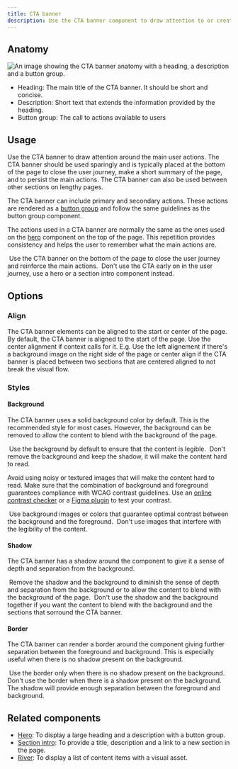 ```yaml
---
title: CTA banner
description: Use the CTA banner component to draw attention to or create urgency around a user action.
---
```



## Anatomy

![An image showing the CTA banner anatomy with a heading, a description and a button group.](https://github.com/primer/brand/assets/6951037/a33f3b89-1a4d-4bd3-8533-99b0cd2275e8)

- Heading: The main title of the CTA banner. It should be short and concise.
- Description: Short text that extends the information provided by the heading.
- Button group: The call to actions available to users

## Usage

Use the CTA banner to draw attention around the main user actions. The CTA banner should be used sparingly and is typically placed at the bottom of the page to close the user journey,
make a short summary of the page, and to persist the main actions. The CTA banner can also be used between other sections on lengthy pages.

The CTA banner can include primary and secondary actions. These actions are rendered as a [button group](/components/ButtonGroup) and follow the same guidelines as the button group component.

The actions used in a CTA banner are normally the same as the ones used on the [hero](/components/Hero) component on the top of the page. This repetition provides consistency and helps the user to remember what the main actions are.

<DoDontContainer>
  <Do>
    <img
      src="https://github.com/primer/brand/assets/6951037/89acfdad-c39f-4613-9555-6a9661c53845"
      alt=""
    />
    <Caption>
      Use the CTA banner on the bottom of the page to close the user journey and
      reinforce the main actions.
    </Caption>
  </Do>
  <Dont>
    <img
      src="https://github.com/primer/brand/assets/912236/ea732a02-3084-4d52-988f-126c0d3f9c1e"
      alt=""
    />
    <Caption>
      Don't use the CTA early on in the user journey, use a hero or a section
      intro component instead.
    </Caption>
  </Dont>
</DoDontContainer>

## Options

### Align

The CTA banner elements can be aligned to the start or center of the page. By default, the CTA banner is aligned to the start of the page. Use the center alignment if context calls for it. E.g. Use the left alignement if there's a background image on the right side of the page or center align if the CTA banner is placed between two sections that are centered aligned to not break the visual flow.

### Styles

#### Background

The CTA banner uses a solid background color by default. This is the recommended style for most cases. However, the background can be removed to allow the content to blend with the background of the page.

<DoDontContainer>
  <Do>
    <img
      src="https://github.com/primer/brand/assets/912236/ad92b40a-8c60-4e5d-913f-acfb60ee0413"
      alt=""
    />
    <Caption>
      Use the background by default to ensure that the content is legible.
    </Caption>
  </Do>
  <Dont>
    <img
      src="https://github.com/primer/brand/assets/912236/1b6ddfb5-43ae-46cc-8bc9-220a6b9d5d52"
      alt=""
    />
    <Caption>
      Don't remove the background and keep the shadow, it will make the content
      hard to read.
    </Caption>
  </Dont>
</DoDontContainer>

Avoid using noisy or textured images that will make the content hard to read. Make sure that the combination of background and foreground guarantees compliance with WCAG contrast guidelines. Use an [online contrast checker](https://webaim.org/resources/contrastchecker/) or a [Figma plugin](/guides/accessibility/tools#contrast-plugin) to test your contrast.

<DoDontContainer>
  <Do>
    <img
      src="https://github.com/primer/brand/assets/912236/db46a0b4-5bf9-4024-8788-6227762510a9"
      alt=""
    />
    <Caption>
      Use background images or colors that guarantee optimal contrast between
      the background and the foreground.
    </Caption>
  </Do>
  <Dont>
    <img
      src="https://github.com/primer/brand/assets/912236/dfc50baa-9b2a-4dc5-8412-20548cf2e7ed"
      alt=""
    />
    <Caption>
      Don't use images that interfere with the legibility of the content.
    </Caption>
  </Dont>
</DoDontContainer>

#### Shadow

The CTA banner has a shadow around the component to give it a sense of depth and separation from the background.

<DoDontContainer>
  <Do>
    <img
      src="https://github.com/primer/brand/assets/912236/798a3355-252c-4745-8692-267c9a16d45f"
      alt=""
    />
    <Caption>
      Remove the shadow and the background to diminish the sense of depth and
      separation from the background or to allow the content to blend with the
      background of the page.
    </Caption>
  </Do>
  <Dont>
    <img
      src="https://github.com/primer/brand/assets/912236/336f8e27-44e9-48a5-b308-a9686aa03484"
      alt=""
    />
    <Caption>
      Don't use the shadow and the background together if you want the content
      to blend with the background and the sections that sorround the CTA
      banner.
    </Caption>
  </Dont>
</DoDontContainer>

#### Border

The CTA banner can render a border around the component giving further separation between the foreground and background. This is especially useful when there is no shadow present on the background.

<DoDontContainer>
  <Do>
    <img
      src="https://github.com/primer/brand/assets/912236/583528ad-e3ab-4bf1-a34a-e0f9bf17d0a1"
      alt=""
    />
    <Caption>
      Use the border only when there is no shadow present on the background.
    </Caption>
  </Do>
  <Dont>
    <img
      src="https://github.com/primer/brand/assets/912236/845ee118-3575-4db8-b7ea-1ac248678005"
      alt=""
    />
    <Caption>
      Don't use the border when there is a shadow present on the background. The
      shadow will provide enough separation between the foreground and
      background.
    </Caption>
  </Dont>
</DoDontContainer>

## Related components

- [Hero](/components/Hero): To display a large heading and a description with a button group.
- [Section intro](/components/SectionIntro): To provide a title, description and a link to a new section in the page.
- [River](/components/River): To display a list of content items with a visual asset.
